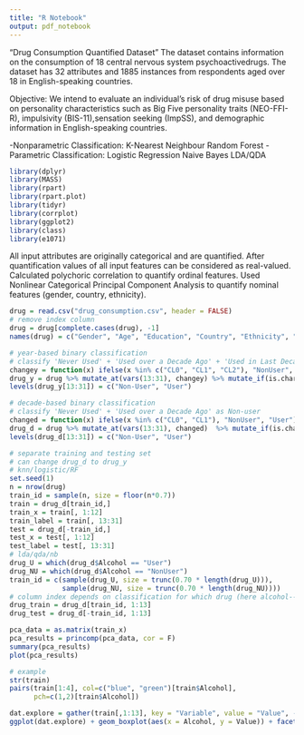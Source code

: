 ```yaml
---
title: "R Notebook"
output: pdf_notebook
---
```


"Drug Consumption Quantified Dataset" 
The dataset contains information on the consumption of 18 central nervous system psychoactivedrugs. The dataset has 32 attributes and 1885 instances from respondents aged over 18 in English-speaking countries.

Objective:
We intend to evaluate an individual's risk of drug misuse based on personality characteristics such as Big Five personality traits (NEO-FFI-R), impulsivity (BIS-11),sensation seeking (ImpSS), and demographic information in English-speaking countries.

-Nonparametric Classification:
K-Nearest Neighbour
Random Forest
-Parametric Classification:
Logistic Regression
Naive Bayes
LDA/QDA

```r
library(dplyr)
library(MASS) 
library(rpart)
library(rpart.plot)
library(tidyr)
library(corrplot)
library(ggplot2)
library(class)
library(e1071)
```

All input attributes are originally categorical and are quantified. After quantification values of all input features can be considered as real-valued.
Calculated polychoric correlation to quantify ordinal features.
Used Nonlinear Categorical Principal Component Analysis to quantify nominal features (gender, country, ethnicity).

```r
drug = read.csv("drug_consumption.csv", header = FALSE)
# remove index column
drug = drug[complete.cases(drug), -1]
names(drug) = c("Gender", "Age", "Education", "Country", "Ethnicity", "N", "E", "O", "A", "C", "Impulsive", "Sensation", "Alcohol", "Amphet", "Amyl", "Benzos", "Caff", "Cannabis", "Choc", "Coke", "Crack", "Ecstasy", "Heroin", "Ketamine", "Legalh", "LSD", "Meth", "Mushrooms", "Nicotine", "Semer", "VSA")

# year-based binary classification
# classify 'Never Used' + 'Used over a Decade Ago' + 'Used in Last Decade' as Non-user
changey = function(x) ifelse(x %in% c("CL0", "CL1", "CL2"), "NonUser", "User")
drug_y = drug %>% mutate_at(vars(13:31), changey) %>% mutate_if(is.character, as.factor)
levels(drug_y[13:31]) = c("Non-User", "User")

# decade-based binary classification
# classify 'Never Used' + 'Used over a Decade Ago' as Non-user
changed = function(x) ifelse(x %in% c("CL0", "CL1"), "NonUser", "User")
drug_d = drug %>% mutate_at(vars(13:31), changed)  %>% mutate_if(is.character, as.factor)
levels(drug_d[13:31]) = c("Non-User", "User")

# separate training and testing set
# can change drug_d to drug_y 
# knn/logistic/RF
set.seed(1)
n = nrow(drug)
train_id = sample(n, size = floor(n*0.7))
train = drug_d[train_id,]
train_x = train[, 1:12]
train_label = train[, 13:31]
test = drug_d[-train_id,]
test_x = test[, 1:12]
test_label = test[, 13:31]
# lda/qda/nb 
drug_U = which(drug_d$Alcohol == "User")
drug_NU = which(drug_d$Alcohol == "NonUser")
train_id = c(sample(drug_U, size = trunc(0.70 * length(drug_U))),
             sample(drug_NU, size = trunc(0.70 * length(drug_NU))))
# column index depends on classification for which drug (here alcohol-->col=13)
drug_train = drug_d[train_id, 1:13]
drug_test = drug_d[-train_id, 1:13]
```


```r
pca_data = as.matrix(train_x)
pca_results = princomp(pca_data, cor = F)
summary(pca_results)
plot(pca_results)
```
```r
# example
str(train)
pairs(train[1:4], col=c("blue", "green")[train$Alcohol], 
      pch=c(1,2)[train$Alcohol])

dat.explore = gather(train[,1:13], key = "Variable", value = "Value", -c("Alcohol"))
ggplot(dat.explore) + geom_boxplot(aes(x = Alcohol, y = Value)) + facet_wrap(.~Variable, scales = "free_y") + theme_minimal()
```


